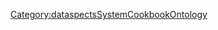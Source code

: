 {{{info|add title=New UsabilityCondition|edit title=Edit UsabilityCondition|page name=C<unique number;random;10>}}}

{{FormHeader|UsabilityCondition}}
{{StandardFormSections}}
{{FormFooter}}

<noinclude>[[Category:dataspectsSystemCookbookOntology]]</noinclude>